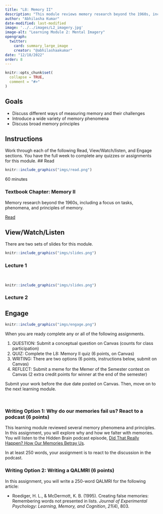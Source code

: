```yaml
---
title: "L8: Memory II"
description: "This module reviews memory research beyond the 1960s, including a focus on tasks, phenomena, and principles of memory."
author: "Abhilasha Kumar"
date-modified: last-modified
image: '../../images/L2_imagery.jpg'
image-alt: "Learning Module 2: Mental Imagery"
opengraph:
  twitter:
    card: summary_large_image
    creator: "@abhilashaakumar"
date: "12/18/2022"
order: 8
---
```


```r
knitr::opts_chunk$set(
  collapse = TRUE,
  comment = "#>"
)
```

## Goals
- Discuss different ways of measuring memory and their challenges
- Introduce a wide variety of memory phenomena
- Discuss broad memory principles


## Instructions 

Work through each of the following Read, View/Watch/listen, and Engage sections. You have the full week to complete any quizzes or assignments for this module.
## Read 

:::::{.card .border .border-2 .border-info .mb-3}
:::: {.grid .g-0}
::: {.g-col-3}
:::: {.card-body}

```r
knitr::include_graphics("imgs/read.png")
```

60 minutes

::::
:::

::: {.g-col-9}
:::: {.card-body}

### Textbook Chapter: Memory II
Memory research beyond the 1960s, including a focus on tasks, phenomena, and principles of memory.

<a class="btn btn-outline-info" href="https://crumplab.com/cognition/textbook/C9_Memory_II.html" role="button">Read</a>
::::
:::
::::
:::::


## View/Watch/Listen {.mt-5}

There are two sets of slides for this module.

:::::{.card .border .border-2 .border-info .mb-3}
:::: {.grid .g-0}
::: {.g-col-3}
:::: {.card-body}

```r
knitr::include_graphics("imgs/slides.png")
```

::::
:::

::: {.g-col-9}
:::: {.card-body}
### Lecture 1
<br>
<!--
<a class="btn btn-outline-info" href="https://teaching-cognition.github.io/cognition/slides/L8_memory2_1.pdf" role="button">Slides</a>
!-->
::::
:::
::::
:::::

:::::{.card .border .border-2 .border-info .mb-3}
:::: {.grid .g-0}
::: {.g-col-3}
:::: {.card-body}

```r
knitr::include_graphics("imgs/slides.png")
```



::::
:::

::: {.g-col-9}
:::: {.card-body}
### Lecture 2
<!--
<a class="btn btn-outline-info" href="https://teaching-cognition.github.io/cognition/slides/L8_memory2_2.pdf" role="button">Slides</a>
!-->

::::
:::
::::
:::::



## Engage {.mt-5}

:::::{.card .border .border-2 .border-info}
:::: {.grid .g-0}
::: {.g-col-3}
:::: {.card-body}

```r
knitr::include_graphics("imgs/engage.png")
```


::::
:::

::: {.g-col-9}
:::: {.card-body}

When you are ready complete any or all of the following assignments.

1. QUESTION: Submit a conceptual question on Canvas (counts for class participation)
2. QUIZ: Complete the L8: Memory II quiz (6 points, on Canvas)
3. WRITING: There are two options (6 points, instructions below, submit on Canvas)
4. REFLECT: Submit a meme for the Memer of the Semester contest on Canvas (2 extra credit points for winner at the end of the semester)

Submit your work before the due date posted on Canvas. Then, move on to the next learning module.
::::
:::
::::
:::::

<br>



### Writing Option 1: Why do our memories fail us? React to a podcast (6 points)

This learning module reviewed several memory phenomena and principles. In this assignment, you will explore why and how we falter with memories. You will listen to the Hidden Brain podcast episode, [Did That Really Happen? How Our Memories Betray Us](https://www.npr.org/2019/12/16/788422090/did-that-really-happen-how-our-memories-betray-us). 

In at least 250 words, your assignment is to react to the discussion in the podcast. 

### Writing Option 2: Writing a QALMRI (6 points)

In this assignment, you will write a 250-word QALMRI for the following article:

- Roediger, H. L., & McDermott, K. B. (1995). Creating false memories: Remembering words not presented in lists. *Journal of Experimental Psychology: Learning, Memory, and Cognition*, *21*(4), 803.

